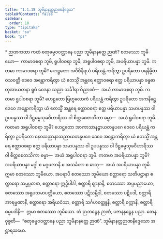 ```yaml
---
title: "1.1.18 ဘူမိနာနတ္တဉာဏနိဒ္ဒေသ"
tableOfContents: false
sidebar:
  order: 18
type: "tipitaka"
basket: "su"
book: "ps"
---
```



<DynamicBreadcrumb />

<Paragraph type="center" book="ps">
* ဉာဏကထာ
</Paragraph>


<Division number="72" book="ps" e="ch" v="26" p="4">

<Paragraph number="505" book="ps">
ကထံ စတုဓမ္မဝဝတ္ထာနေ ပညာ ဘူမိနာနတ္တေ ဉာဏံ? စတဿော ဘူမိယော—  ကာမာဝစရာ ဘူမိ, ရူပါဝစရာ ဘူမိ, အရူပါဝစရာ ဘူမိ, အပရိယာပန္နာ ဘူမိ. ကတမာ ကာမာဝစရာ ဘူမိ? ဟေဋ္ဌတော အဝီစိနိရယံ ပရိယန္တံ ကရိတွာ ဥပရိတော ပရနိမ္မိတဝသဝတ္တီ ဒေဝေ အန္တောကရိတွာ ယံ ဧတသ္မိံ အန္တရေ ဧတ္ထာဝစရာ ဧတ္ထ ပရိယာပန္နာ ခန္ဓဓာတုအာယတနာ ရူပံ ဝေဒနာ သညာ သင်္ခါရာ ဝိညာဏံ—  အယံ ကာမာဝစရာ ဘူမိ.
</Paragraph>

<Paragraph number="506" book="ps">
ကတမာ ရူပါဝစရာ ဘူမိ? ဟေဋ္ဌတော ဗြဟ္မလောကံ ပရိယန္တံ ကရိတွာ ဥပရိတော အကနိဋ္ဌေ ဒေဝေ အန္တောကရိတွာ ယံ ဧတသ္မိံ အန္တရေ ဧတ္ထာဝစရာ ဧတ္ထ ပရိယာပန္နာ သမာပန္နဿ ဝါ ဥပပန္နဿ ဝါ ဒိဋ္ဌဓမ္မသုခဝိဟာရိဿ ဝါ စိတ္တစေတသိကာ ဓမ္မာ—  အယံ ရူပါဝစရာ ဘူမိ.
</Paragraph>

<Paragraph number="507" book="ps">
ကတမာ အရူပါဝစရာ ဘူမိ? ဟေဋ္ဌတော အာကာသာနဉ္စာယတနူပဂေ ဒေဝေ ပရိယန္တံ ကရိတွာ ဥပရိတော နေဝသညာနာသညာယတနူပဂေ ဒေဝေ အန္တောကရိတွာ ယံ ဧတသ္မိံ အန္တရေ ဧတ္ထာဝစရာ ဧတ္ထ ပရိယာပန္နာ သမာပန္နဿ ဝါ ဥပပန္နဿ ဝါ ဒိဋ္ဌဓမ္မသုခဝိဟာရိဿ ဝါ စိတ္တစေတသိကာ ဓမ္မာ—  အယံ အရူပါဝစရာ ဘူမိ.
</Paragraph>

<Paragraph number="508" book="ps">
ကတမာ အပရိယာပန္နာ ဘူမိ? အပရိယာပန္နာ မဂ္ဂါ စ မဂ္ဂဖလာနိ စ အသင်္ခတာ စ ဓာတု—  အယံ အပရိယာပန္နာ ဘူမိ. ဣမာ စတဿော ဘူမိယော.
</Paragraph>

<Paragraph number="509" book="ps">
အပရာပိ စတဿော ဘူမိယော စတ္တာရော သတိပဋ္ဌာနာ စတ္တာရော သမ္မပ္ပဓာနာ, စတ္တာရော ဣဒ္ဓိပါဒါ, စတ္တာရိ ဈာနာနိ, စတဿော အပ္ပမညာယော, စတဿော အရူပသမာပတ္တိယော, စတဿော ပဋိသမ္ဘိဒါ, စတဿော ပဋိပဒါ, စတ္တာရိ အာရမ္မဏာနိ, စတ္တာရော အရိယဝံသာ, စတ္တာရိ သင်္ဂဟဝတ္ထူနိ, စတ္တာရိ စက္ကာနိ, စတ္တာရိ ဓမ္မပဒါနိ—  ဣမာ စတဿော ဘူမိယော. တံ ဉာတဋ္ဌေန ဉာဏံ, ပဇာနနဋ္ဌေန ပညာ. တေန ဝုစ္စတိ—  “စတုဓမ္မဝဝတ္ထာနေ ပညာ ဘူမိနာနတ္တေ ဉာဏံ”.

</Paragraph>
</Division>

<Paragraph number="510" type="center" book="ps">
ဘူမိနာနတ္တဉာဏနိဒ္ဒေသော အဋ္ဌာရသမော.
</Paragraph>